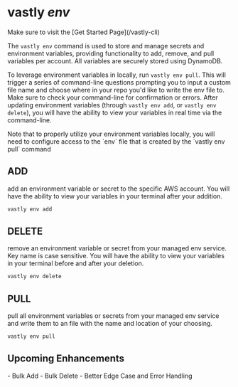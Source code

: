 # vastly <em>env</em>

<Callout type="info">
Make sure to visit the [Get Started Page](/vastly-cli)
</Callout>

The `vastly env` command is used to store and manage secrets and environment variables, providing functionality to add, remove, and pull variables per account. All variables are securely stored using DynamoDB.

To leverage environment variables in locally, run `vastly env pull`. This will trigger a series of command-line questions prompting you to input a custom file name and choose where in your repo you'd like to write the env file to. Make sure to check your command-line for confirmation or errors. After updating environment variables (through `vastly env add`, or `vastly env delete`), you will have the ability to view your variables in real time via the command-line.

<Callout type="warning" emoji="⚠️">
    Note that to properly utilize your environment variables locally, you will need to configure access to the `env` file that is created by the `vastly env pull` command
</Callout>

## ADD
add an environment variable or secret to the specific AWS account. You will have the ability to view your variables in your terminal after your addition.
  ```bash copy filename="terminal"
  vastly env add
  ```

## DELETE
remove an environment variable or secret from your managed env service. Key name is case sensitive. You will have the ability to view your variables in your terminal before and after your deletion.
  ```bash copy filename="terminal"
  vastly env delete
  ```

## PULL
pull all environment variables or secrets from your managed env service and write them to an file with the name and location of your choosing.
  ```bash copy filename="terminal"
  vastly env pull
  ```

## Upcoming Enhancements
<SimpleGrid columns={2} spacing={10} mt={10}>
  <Text>- Bulk Add</Text>
  <Text>- Bulk Delete</Text>
  <Text>- Better Edge Case and Error Handling</Text>
</SimpleGrid>
